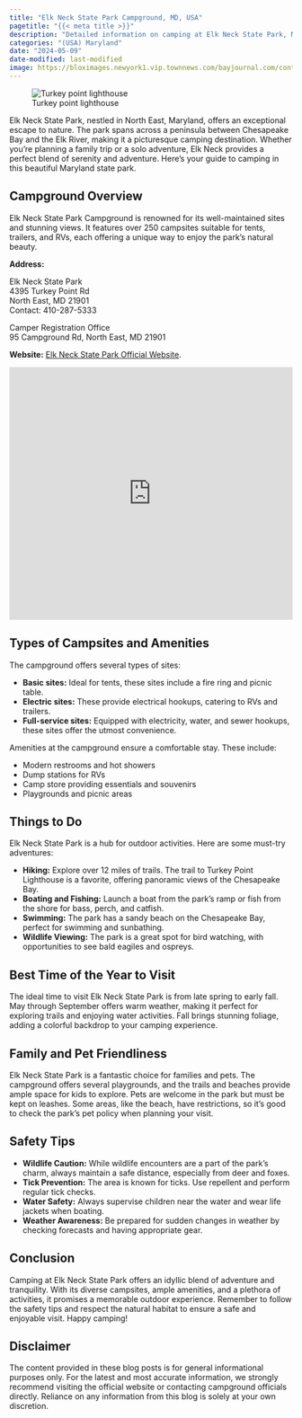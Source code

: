 ```yaml
---
title: "Elk Neck State Park Campground, MD, USA"
pagetitle: "{{< meta title >}}"
description: "Detailed information on camping at Elk Neck State Park, Maryland, USA."
categories: "(USA) Maryland"
date: "2024-05-09"
date-modified: last-modified
image: https://bloximages.newyork1.vip.townnews.com/bayjournal.com/content/tncms/assets/v3/editorial/0/17/0175c178-c200-11ea-8801-07ea43f906ea/5f0743eb2641d.image.jpg?resize=990%2C556
---
```


![Turkey point lighthouse](https://bloximages.newyork1.vip.townnews.com/bayjournal.com/content/tncms/assets/v3/editorial/0/17/0175c178-c200-11ea-8801-07ea43f906ea/5f0743eb2641d.image.jpg?resize=990%2C556){.preview-image fig-alt="Turkey point lighthouse"}

Elk Neck State Park, nestled in North East, Maryland, offers an exceptional escape to nature.
The park spans across a peninsula between Chesapeake Bay and the Elk River, making it a picturesque camping destination.
Whether you're planning a family trip or a solo adventure, Elk Neck provides a perfect blend of serenity and adventure.
Here's your guide to camping in this beautiful Maryland state park.

## Campground Overview

Elk Neck State Park Campground is renowned for its well-maintained sites and stunning views.
It features over 250 campsites suitable for tents, trailers, and RVs, each offering a unique way to enjoy the park's natural beauty.

**Address:**

Elk Neck State Park\
4395 Turkey Point Rd\
North East, MD 21901\
Contact: 410-287-5333

Camper Registration Office\
95 Campground Rd, North East, MD 21901

**Website:** [Elk Neck State Park Official Website](https://dnr.maryland.gov/publiclands/Pages/central/elkneck.aspx).

```{=html}
<iframe src="https://www.google.com/maps/embed?pb=!1m18!1m12!1m3!1d5445.500808594442!2d-75.98222436576154!3d39.48095845299916!2m3!1f0!2f0!3f0!3m2!1i1024!2i768!4f13.1!3m3!1m2!1s0x89c7bd0070271edf%3A0xa025444dd88d90cb!2sCamper%20Registration!5e0!3m2!1sen!2sus!4v1715264346496!5m2!1sen!2sus" width="100%" height="450" style="border:0;" allowfullscreen="" loading="lazy" referrerpolicy="no-referrer-when-downgrade"></iframe>
```
## Types of Campsites and Amenities

The campground offers several types of sites:

-   **Basic sites:** Ideal for tents, these sites include a fire ring and picnic table.
-   **Electric sites:** These provide electrical hookups, catering to RVs and trailers.
-   **Full-service sites:** Equipped with electricity, water, and sewer hookups, these sites offer the utmost convenience.

Amenities at the campground ensure a comfortable stay. These include: 

-   Modern restrooms and hot showers 
-   Dump stations for RVs 
-   Camp store providing essentials and souvenirs 
-   Playgrounds and picnic areas

## Things to Do

Elk Neck State Park is a hub for outdoor activities. Here are some must-try adventures:

-   **Hiking:** Explore over 12 miles of trails. The trail to Turkey Point Lighthouse is a favorite, offering panoramic views of the Chesapeake Bay.
-   **Boating and Fishing:** Launch a boat from the park's ramp or fish from the shore for bass, perch, and catfish.
-   **Swimming:** The park has a sandy beach on the Chesapeake Bay, perfect for swimming and sunbathing.
-   **Wildlife Viewing:** The park is a great spot for bird watching, with opportunities to see bald eagiles and ospreys.

## Best Time of the Year to Visit

The ideal time to visit Elk Neck State Park is from late spring to early fall.
May through September offers warm weather, making it perfect for exploring trails and enjoying water activities.
Fall brings stunning foliage, adding a colorful backdrop to your camping experience.

## Family and Pet Friendliness

Elk Neck State Park is a fantastic choice for families and pets.
The campground offers several playgrounds, and the trails and beaches provide ample space for kids to explore.
Pets are welcome in the park but must be kept on leashes.
Some areas, like the beach, have restrictions, so it's good to check the park's pet policy when planning your visit.

## Safety Tips

-   **Wildlife Caution:** While wildlife encounters are a part of the park's charm, always maintain a safe distance, especially from deer and foxes.
-   **Tick Prevention:** The area is known for ticks. Use repellent and perform regular tick checks.
-   **Water Safety:** Always supervise children near the water and wear life jackets when boating.
-   **Weather Awareness:** Be prepared for sudden changes in weather by checking forecasts and having appropriate gear.

## Conclusion

Camping at Elk Neck State Park offers an idyllic blend of adventure and tranquility.
With its diverse campsites, ample amenities, and a plethora of activities, it promises a memorable outdoor experience.
Remember to follow the safety tips and respect the natural habitat to ensure a safe and enjoyable visit.
Happy camping!

::: callout-important
## Disclaimer

The content provided in these blog posts is for general informational purposes only.
For the latest and most accurate information, we strongly recommend visiting the official website or contacting campground officials directly.
Reliance on any information from this blog is solely at your own discretion.
:::
